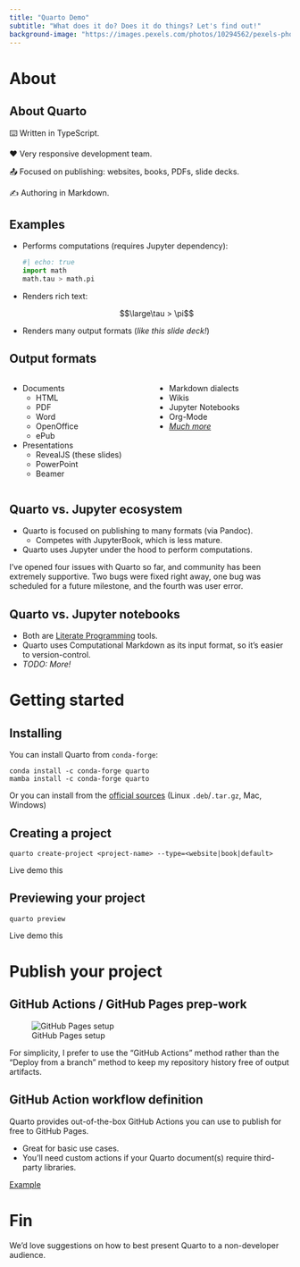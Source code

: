 ```yaml
---
title: "Quarto Demo"
subtitle: "What does it do? Does it do things? Let's find out!"
background-image: "https://images.pexels.com/photos/10294562/pexels-photo-10294562.jpeg?auto=compress&cs=tinysrgb&w=1260&h=750&dpr=1"
---
```


# About

## About Quarto

⌨️ Written in TypeScript.

❤️ Very responsive development team.

📤 Focused on publishing: websites, books, PDFs, slide decks.

✍️ Authoring in Markdown.


## Examples

* Performs computations (requires Jupyter dependency): 

  ```python
  #| echo: true
  import math
  math.tau > math.pi
  ```

* Renders rich text:

  $$\large\tau > \pi$$

* Renders many output formats (_like this slide deck!_)


## Output formats {.smaller}

:::::: {.columns}

::: {.column width="50%"}
* Documents
    * HTML
    * PDF
    * Word
    * OpenOffice
    * ePub
* Presentations
    * RevealJS (these slides)
    * PowerPoint
    * Beamer
:::

::: {.column width="50%"}
* Markdown dialects
* Wikis
* Jupyter Notebooks
* Org-Mode
* [_Much more_](https://quarto.org/docs/output-formats/all-formats.html)
:::

::::::


## Quarto vs. Jupyter ecosystem

* Quarto is focused on publishing to many formats (via Pandoc).
    * Competes with JupyterBook, which is less mature.
* Quarto uses Jupyter under the hood to perform computations.

::: {.notes}
I've opened four issues with Quarto so far, and community has been extremely
supportive. Two bugs were fixed right away, one bug was scheduled for a future
milestone, and the fourth was user error.
:::


## Quarto vs. Jupyter notebooks

* Both are [Literate Programming](https://en.wikipedia.org/wiki/Literate_programming)
  tools.
* Quarto uses Computational Markdown as its input format, so it's easier to
  version-control.
* _TODO: More!_


# Getting started

## Installing

You can install Quarto from `conda-forge`:

```
conda install -c conda-forge quarto
mamba install -c conda-forge quarto
```

Or you can install from the [official
sources](https://quarto.org/docs/download/) (Linux `.deb`/`.tar.gz`, Mac,
Windows)


## Creating a project

```
quarto create-project <project-name> --type=<website|book|default>
```

::: {.notes}
Live demo this
:::


## Previewing your project

```
quarto preview
```

::: {.notes}
Live demo this
:::


# Publish your project


## GitHub Actions / GitHub Pages prep-work

![GitHub Pages setup](/_media/github-pages-setup.png)

::: {.notes}
For simplicity, I prefer to use the "GitHub Actions" method rather than the
"Deploy from a branch" method to keep my repository history free of output
artifacts.
:::


## GitHub Action workflow definition

Quarto provides out-of-the-box GitHub Actions you can use to publish for free
to GitHub Pages.

* Great for basic use cases.
* You'll need custom actions if your Quarto document(s) require third-party libraries.

[Example](https://github.com/nsidc/quarto-demo/blob/main/.github/workflows/publish-to-github-pages.yml)


# Fin

We'd love suggestions on how to best present Quarto to a non-developer audience.

